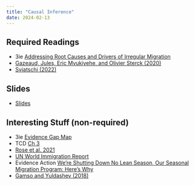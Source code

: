 ```yaml
---
title: "Causal Inference"
date: 2024-02-13
---
```



## Required Readings

- 3ie [Addressing Root Causes and Drivers of Irregular Migration](https://www.3ieimpact.org/sites/default/files/2023-12/EGM30-Irregular-Migration-IOM-EGM-Report.pdf)
- [Gazeaud, Jules, Eric Mvukiyehe, and Olivier Sterck (2020)](https://voxdev.org/topic/migration-urbanisation/constraints-migration-evidence-comoros) 
- [Sviatschi (2022)](https://voxdev.org/topic/migration-urbanisation/impact-us-deportation-policy-gang-activity-el-salvador)


## Slides

- [Slides](/slides/08-migration.html)

## Interesting Stuff (non-required)

- 3ie [Evidence Gap Map](https://developmentevidence.3ieimpact.org/egm/addressing-root-causes-and-drivers-of-irregular-migration-an-evidence-gap-map)
- TCD [Ch 3](/files/M23_deMesquita&Fowler_2021_Chapter13.pdf)
- [Rose et al. 2021](https://www.cgdev.org/sites/default/files/addressing-root-causes-irregular-migration-central-america-evidence-agenda-usaid.pdf)
- [UN World Immigration Report](https://worldmigrationreport.iom.int/wmr-2022-interactive/)
- Evidence Action [We’re Shutting Down No Lean Season, Our Seasonal Migration Program: Here’s Why](https://www.evidenceaction.org/newsroom/were-shutting-down-no-lean-season-our-seasonal-migration-program-heres-why)
- [Gamso and Yuldashev (2018)](https://watermark.silverchair.com/sqy029.pdf?token=AQECAHi208BE49Ooan9kkhW_Ercy7Dm3ZL_9Cf3qfKAc485ysgAAA0swggNHBgkqhkiG9w0BBwagggM4MIIDNAIBADCCAy0GCSqGSIb3DQEHATAeBglghkgBZQMEAS4wEQQM6dFs_u22Fl66U-ZCAgEQgIIC_lfbw4tm6cpam26prAQ6TF3Ga1gzcsEPTsp4Rer6Z6TR0mkv26G1INqHn4cNluTNGsQ76qcbvIYMbMlK30wVbWDn_omXyQ3ommChffzpJKRBObAEWvzXsErlCuUDKAmO1fZE-KgfYpM77S9n7iXeazi6_XlvX4BXst4qGP6QJ5dFA0uB-eKESfX5H-CVVU0aIEMbMmqtVGYvzHI_RmSk8JH9r2LMx7lWBgcJY2TAstSREz870VEaOvfAgDDK9oenDbOSNv_n6KKx6xPGEHBy2uNOf1cEaOoTOgHh9S-modXz_JoKnFnz1E3Xlm3_BnyeRYZzdXUcq-ylMLhpKyqq4JAoxah0-u-2u5Q-nzx6o1ZIqR0ATZrnlIP-2s0572XHv3KYzD66_x5FssFwVY_ZN9qAts7asIqVdHYWLPqr-ejM54UYsNFORP96G5vBgxpPY68jmrg4qgGDiBczZUowyLLSQohB10In2dgaVwqRbQ3a1ZG9StbT3A_8JSd80Yc5Ob7pnXVUmOlkRJ-U801BjKswMVKD5-n3aD_EHwzURANeTq7UC-UB1GdyXxRKNTmM0ukHsoBqqHCSJOyPrOo5CBv3CwYLdh1rEPSfVoKMh0609kENtBAWXu7KmXUpjgiplvcedJ-HwhEaW2wGI1sn40F6hH7jzP34-5T5awFnhM_N1u7N7f64WVnsgkhUj6gdQ3orHCKKycH2J-6ZrUwbAOStUyj6jeZDqwmUozdmn7g4Fw-CdvOjwUOBd0q_u_VeLWfJa7zN4i_sV-EK5Yvt5F7Z1f8DJV-34ite4TDdf2deYkSjPc7992rWR-Fcd6JahZggVmBJwcBGsRL4K9YZGVN4pePUdw9qICwKSq54FStyYafMUB-BTCsjfIR2r1EFdL9JlQPEYsdsj5o5wcfGNmtqfjJxVByvbRmDlarTkER_JnRxaPmKQkooAuhC-BLhXv7IZNNNjArftqsLVDxnDQjI-YgALEe0R8L63UM64742YR3rL7PmCXr5_APM3U0)

